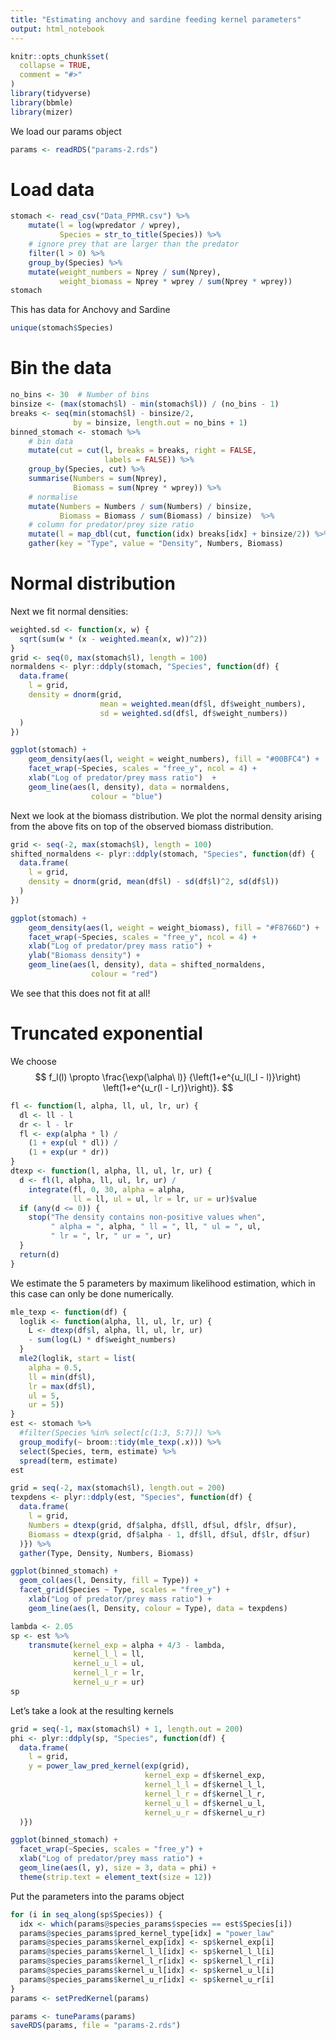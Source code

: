 ```yaml
---
title: "Estimating anchovy and sardine feeding kernel parameters"
output: html_notebook
---
```


```r
knitr::opts_chunk$set(
  collapse = TRUE,
  comment = "#>"
)
library(tidyverse)
library(bbmle)
library(mizer)
```

We load our params object
```r
params <- readRDS("params-2.rds")
```

# Load data

```r
stomach <- read_csv("Data_PPMR.csv") %>% 
    mutate(l = log(wpredator / wprey),
           Species = str_to_title(Species)) %>% 
    # ignore prey that are larger than the predator
    filter(l > 0) %>% 
    group_by(Species) %>% 
    mutate(weight_numbers = Nprey / sum(Nprey),
           weight_biomass = Nprey * wprey / sum(Nprey * wprey))
stomach
```
This has data for Anchovy and Sardine
```r
unique(stomach$Species)
```

  
# Bin the data
```r
no_bins <- 30  # Number of bins
binsize <- (max(stomach$l) - min(stomach$l)) / (no_bins - 1)
breaks <- seq(min(stomach$l) - binsize/2,
              by = binsize, length.out = no_bins + 1)
binned_stomach <- stomach %>% 
    # bin data
    mutate(cut = cut(l, breaks = breaks, right = FALSE,
                     labels = FALSE)) %>% 
    group_by(Species, cut) %>% 
    summarise(Numbers = sum(Nprey), 
              Biomass = sum(Nprey * wprey)) %>% 
    # normalise
    mutate(Numbers = Numbers / sum(Numbers) / binsize,
           Biomass = Biomass / sum(Biomass) / binsize)  %>%
    # column for predator/prey size ratio
    mutate(l = map_dbl(cut, function(idx) breaks[idx] + binsize/2)) %>% 
    gather(key = "Type", value = "Density", Numbers, Biomass)
```

# Normal distribution
Next we fit normal densities:
```r
weighted.sd <- function(x, w) {
  sqrt(sum(w * (x - weighted.mean(x, w))^2))
}
grid <- seq(0, max(stomach$l), length = 100)
normaldens <- plyr::ddply(stomach, "Species", function(df) {
  data.frame( 
    l = grid,
    density = dnorm(grid, 
                    mean = weighted.mean(df$l, df$weight_numbers),
                    sd = weighted.sd(df$l, df$weight_numbers))
  )
})

ggplot(stomach) +
    geom_density(aes(l, weight = weight_numbers), fill = "#00BFC4") +
    facet_wrap(~Species, scales = "free_y", ncol = 4) +
    xlab("Log of predator/prey mass ratio")  +
    geom_line(aes(l, density), data = normaldens,
                  colour = "blue")
```
Next we look at the biomass distribution. We plot the normal density arising
from the above fits on top of the observed biomass distribution.
```r
grid <- seq(-2, max(stomach$l), length = 100)
shifted_normaldens <- plyr::ddply(stomach, "Species", function(df) {
  data.frame( 
    l = grid,
    density = dnorm(grid, mean(df$l) - sd(df$l)^2, sd(df$l))
  )
})

ggplot(stomach) +
    geom_density(aes(l, weight = weight_biomass), fill = "#F8766D") +
    facet_wrap(~Species, scales = "free_y", ncol = 4) +
    xlab("Log of predator/prey mass ratio") +
    ylab("Biomass density") +
    geom_line(aes(l, density), data = shifted_normaldens,
                  colour = "red")
```
We see that this does not fit at all!



# Truncated exponential
We choose
$$
f_l(l) \propto \frac{\exp(\alpha\ l)}
{\left(1+e^{u_l(l_l - l)}\right)
\left(1+e^{u_r(l - l_r)}\right)}.
$$
```r
fl <- function(l, alpha, ll, ul, lr, ur) {
  dl <- ll - l
  dr <- l - lr
  fl <- exp(alpha * l) /
    (1 + exp(ul * dl)) /
    (1 + exp(ur * dr))
}
dtexp <- function(l, alpha, ll, ul, lr, ur) {
  d <- fl(l, alpha, ll, ul, lr, ur) /
    integrate(fl, 0, 30, alpha = alpha, 
              ll = ll, ul = ul, lr = lr, ur = ur)$value
  if (any(d <= 0)) {
    stop("The density contains non-positive values when",
         " alpha = ", alpha, " ll = ", ll, " ul = ", ul,
         " lr = ", lr, " ur = ", ur)
  }
  return(d)
}
```
We estimate the 5 parameters by maximum likelihood estimation, which in this
case can only be done numerically.
```r
mle_texp <- function(df) {
  loglik <- function(alpha, ll, ul, lr, ur) {
    L <- dtexp(df$l, alpha, ll, ul, lr, ur)
    - sum(log(L) * df$weight_numbers)
  }
  mle2(loglik, start = list(
    alpha = 0.5,
    ll = min(df$l),
    lr = max(df$l),
    ul = 5,
    ur = 5))
}
est <- stomach %>% 
  #filter(Species %in% select[c(1:3, 5:7)]) %>% 
  group_modify(~ broom::tidy(mle_texp(.x))) %>% 
  select(Species, term, estimate) %>% 
  spread(term, estimate)
est
```

```r
grid = seq(-2, max(stomach$l), length.out = 200)
texpdens <- plyr::ddply(est, "Species", function(df) {
  data.frame(
    l = grid,
    Numbers = dtexp(grid, df$alpha, df$ll, df$ul, df$lr, df$ur),
    Biomass = dtexp(grid, df$alpha - 1, df$ll, df$ul, df$lr, df$ur)
  )}) %>% 
  gather(Type, Density, Numbers, Biomass)

ggplot(binned_stomach) +
  geom_col(aes(l, Density, fill = Type)) +
  facet_grid(Species ~ Type, scales = "free_y") +
    xlab("Log of predator/prey mass ratio") +
    geom_line(aes(l, Density, colour = Type), data = texpdens)
```

```r
lambda <- 2.05
sp <- est %>% 
    transmute(kernel_exp = alpha + 4/3 - lambda,
              kernel_l_l = ll,
              kernel_u_l = ul,
              kernel_l_r = lr,
              kernel_u_r = ur)
sp
```
Let’s take a look at the resulting kernels
```r
grid = seq(-1, max(stomach$l) + 1, length.out = 200)
phi <- plyr::ddply(sp, "Species", function(df) {
  data.frame(
    l = grid,
    y = power_law_pred_kernel(exp(grid),
                              kernel_exp = df$kernel_exp,
                              kernel_l_l = df$kernel_l_l,
                              kernel_l_r = df$kernel_l_r,
                              kernel_u_l = df$kernel_u_l,
                              kernel_u_r = df$kernel_u_r)
  )})

ggplot(binned_stomach) +
  facet_wrap(~Species, scales = "free_y") +
  xlab("Log of predator/prey mass ratio") +
  geom_line(aes(l, y), size = 3, data = phi) +
  theme(strip.text = element_text(size = 12))
```


Put the parameters into the params object
```r
for (i in seq_along(sp$Species)) {
  idx <- which(params@species_params$species == est$Species[i])
  params@species_params$pred_kernel_type[idx] = "power_law"
  params@species_params$kernel_exp[idx] <- sp$kernel_exp[i]
  params@species_params$kernel_l_l[idx] <- sp$kernel_l_l[i]
  params@species_params$kernel_l_r[idx] <- sp$kernel_l_r[i]
  params@species_params$kernel_u_l[idx] <- sp$kernel_u_l[i]
  params@species_params$kernel_u_r[idx] <- sp$kernel_u_r[i]
}
params <- setPredKernel(params)
```
```r
params <- tuneParams(params)
saveRDS(params, file = "params-2.rds")
```



